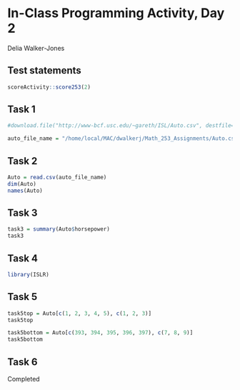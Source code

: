 # In-Class Programming Activity, Day 2

Delia Walker-Jones



## Test statements

```r
scoreActivity::score253(2)
```


## Task 1
```r
#download.file("http://www-bcf.usc.edu/~gareth/ISL/Auto.csv", destfile="Auto.csv")

auto_file_name = "/home/local/MAC/dwalkerj/Math_253_Assignments/Auto.csv"
```

## Task 2
```r
Auto = read.csv(auto_file_name)
dim(Auto)
names(Auto)
```

## Task 3
```r
task3 = summary(Auto$horsepower)
task3
```

## Task 4
```r
library(ISLR)
```

## Task 5
```r
task5top = Auto[c(1, 2, 3, 4, 5), c(1, 2, 3)]
task5top

task5bottom = Auto[c(393, 394, 395, 396, 397), c(7, 8, 9)]
task5bottom

```

## Task 6 
Completed